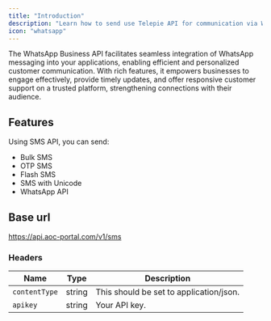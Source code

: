 ```yaml
---
title: "Introduction"
description: "Learn how to send use Telepie API for communication via WhatsApp."
icon: "whatsapp"
---
```


The WhatsApp Business API facilitates seamless integration of WhatsApp messaging into your applications, enabling efficient and personalized customer communication. With rich features, it empowers businesses to engage effectively, provide timely updates, and offer responsive customer support on a trusted platform, strengthening connections with their audience.

## Features

Using SMS API, you can send:

- Bulk SMS
- OTP SMS
- Flash SMS
- SMS with Unicode
- WhatsApp API

## Base url

https://api.aoc-portal.com/v1/sms

### Headers

| Name          | Type   | Description                             |
| ------------- | ------ | --------------------------------------- |
| `contentType` | string | This should be set to application/json. |
| `apikey`      | string | Your API key.                           |
